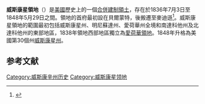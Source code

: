 {{Infobox Former Subdivision
|conventional_long_name = 威斯康星領地<br />{{lang|en|Territory of Wisconsin}}
|common_name = Wisconsin Territory
|nation      = [[美國|美國]]
|subdivision = [[美國合併建制領土|合併建制領土]]
|
|event_start = 組織法案生效
|date_start  = 7月3日
|year_start  = 1836年
|event_end   = [[威斯康星州|威斯康星州成立]]
|year_end    = 1848年
|date_end    = 5月29日
|event_pre   =
|date_pre    =
|event1      = 分出[[艾奧瓦領地|艾奧瓦領地]]
|date_event1 = 1838年7月4日
|p1          = 密歇根領地
|flag_p1     = Flag of the United States (1837–1845).svg
|s1          = 威斯康星州
|flag_s1     = Flag of Wisconsin.svg
|s2          = 艾奧瓦領地
|flag_s2     = US flag 30 stars.svg
|s3          = 明尼蘇達領地
|flag_s3     = US flag 30 stars.svg
|image_flag  =
|image_coat  =
|symbol      =
|symbol_type =
|image_map   = Wisconsinterritory.PNG
|image_map_caption = 威斯康星領地地圖，1836年－1848年
|
|capital      =  [[麥迪遜|麥迪遜]]（1838－1848）<br/>[[伯靈頓_(艾奧瓦州)|伯靈頓 (艾奧瓦州)]]（1837）<br/>{{link-en|貝爾蒙特 (威斯康星州)|Belmont, Wisconsin|貝蒙蒙特}}（1836年7月－10月）
|government_type = 合併建制領土
|title_leader = {{link-en|威斯康星州州長列表|List of Governors of Wisconsin#Governors of Wisconsin Territory|總督}}
|leader1      = {{link-en|亨利·道奇|Henry Dodge}}
|year_leader1 = 1836－1841
|leader2      = {{link-en|詹姆斯·杜安·多蒂|James Duane Doty}}
|year_leader2 = 1841－1844
|leader3      = {{link-en|納撒尼爾·P·塔爾米奇|Nathaniel P. Tallmadge}}
|year_leader3 = 1844－1845
|leader4      = 亨利·道奇
|year_leader4 = 1845－1848
|leader5      = {{link-en|約翰·卡特林|John Catlin}} （代理）
|year_leader5 = 1848
|legislature  = 威斯康星領地立法會議
}}
'''威斯康星領地'''（{{lang-en|Wisconsin Territory}}）是[[美國|美國]]歷史上的一個[[合併建制領土|合併建制領土]]，存在於1836年7月3日至1848年5月29日之間。領地的首府最初設在貝爾蒙特，後搬遷至麥迪遜<ref>{{cite book|last1=Strong|first1=Moses McCure|title=History of the territory of Wisconsin, from 1836 to 1848.|date=1885|publisher=Democrat Printing Company|location=Madison|url=https://openlibrary.org/books/OL14044833M/History_of_the_territory_of_Wisconsin_from_1836_to_1848.|accessdate=October 12, 2014|archive-date=2020-04-28|archive-url=https://web.archive.org/web/20200428040837/https://openlibrary.org/books/OL14044833M/History_of_the_territory_of_Wisconsin_from_1836_to_1848.|dead-url=no}}</ref>。威斯康星領地的範圍最初包括威斯康星州、明尼蘇達州、愛荷華州全境和南達科他州及北達科他州的東部地區，1838年領地西部地區獨立為[[愛荷華領地|愛荷華領地]]。1848年升格為美國第30個州[[威斯康星州|威斯康星州]]。
== 参考文献 ==
{{reflist}}
[[Category:威斯康辛州历史|Category:威斯康辛州历史]]
[[Category:威斯康星领地|Category:威斯康星领地]]